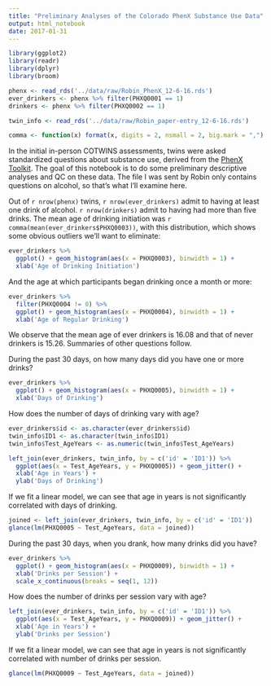 ```yaml
---
title: "Preliminary Analyses of the Colorado PhenX Substance Use Data"
output: html_notebook
date: 2017-01-31
---
```


```r
library(ggplot2)
library(readr)
library(dplyr)
library(broom)

phenx <- read_rds('../data/raw/Robin_PhenX_12-6-16.rds')
ever_drinkers <- phenx %>% filter(PHXQ0001 == 1)
drinkers <- phenx %>% filter(PHXQ0002 == 1)

twin_info <- read_rds('../data/raw/Robin_paper-entry_12-6-16.rds')

comma <- function(x) format(x, digits = 2, nsmall = 2, big.mark = ",")
```


In the initial in-person COTWINS assessments, twins were asked standardized questions about substance use, derived from the [PhenX Toolkit](https://www.phenxtoolkit.org/index.php?pageLink=browse.conceptualgroups&id=3354&breadcrumbs=3354). The goal of this notebook is to do some preliminary descriptive analyses and QC on these data. The file I was sent by Robin only contains questions on alcohol, so that's what I'll examine here.

Out of `r nrow(phenx)` twins, `r nrow(ever_drinkers)` admit to having at least one drink of alcohol. `r nrow(drinkers)` admit to having had more than five drinks. The mean age of drinking initiation was `r comma(mean(ever_drinkers$PHXQ0003))`, with this distribution, which shows some obvious outliers we'll want to eliminate:

```r
ever_drinkers %>%
  ggplot() + geom_histogram(aes(x = PHXQ0003), binwidth = 1) +
  xlab('Age of Drinking Initiation')
```

And the age at which participants began drinking once a month or more:

```r
ever_drinkers %>%
  filter(PHXQ0004 != 0) %>%
  ggplot() + geom_histogram(aes(x = PHXQ0004), binwidth = 1) +
  xlab('Age of Regular Drinking')
```
We observe that the mean age of ever drinkers is 16.08 and that of never drinkers is 15.26. Summaries of other questions follow.

During the past 30 days, on how many days did you have one or more drinks?

```r
ever_drinkers %>%
  ggplot() + geom_histogram(aes(x = PHXQ0005), binwidth = 1) + 
  xlab('Days of Drinking')
```

How does the number of days of drinking vary with age?

```r
ever_drinkers$id <- as.character(ever_drinkers$id)
twin_info$ID1 <- as.character(twin_info$ID1)
twin_info$Test_AgeYears <- as.numeric(twin_info$Test_AgeYears)

left_join(ever_drinkers, twin_info, by = c('id' = 'ID1')) %>%
  ggplot(aes(x = Test_AgeYears, y = PHXQ0005)) + geom_jitter() +
  xlab('Age in Years') +
  ylab('Days of Drinking')
```

If we fit a linear model, we can see that age in years is not significantly correlated with days of drinking.

```r
joined <- left_join(ever_drinkers, twin_info, by = c('id' = 'ID1'))
glance(lm(PHXQ0005 ~ Test_AgeYears, data = joined))
```


During the past 30 days, when you drank, how many drinks did you have?

```r
ever_drinkers %>%
  ggplot() + geom_histogram(aes(x = PHXQ0009), binwidth = 1) + 
  xlab('Drinks per Session') +
  scale_x_continuous(breaks = seq(1, 12))
```

How does the number of drinks per session vary with age?

```r
left_join(ever_drinkers, twin_info, by = c('id' = 'ID1')) %>%
  ggplot(aes(x = Test_AgeYears, y = PHXQ0009)) + geom_jitter() +
  xlab('Age in Years') +
  ylab('Drinks per Session')
```

If we fit a linear model, we can see that age in years is not significantly correlated with number of drinks per session.

```r
glance(lm(PHXQ0009 ~ Test_AgeYears, data = joined))
```

